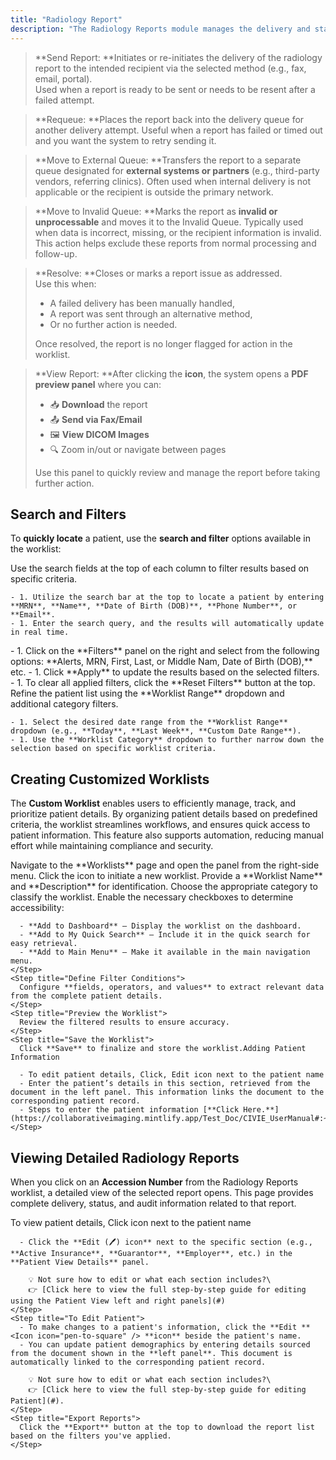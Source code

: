 ```yaml
---
title: "Radiology Report"
description: "The Radiology Reports module manages the delivery and status of radiology reports. Users can track the transmission of reports, filter based on delivery status, and take necessary actions for failed or incomplete reports."
---
```



> <Icon icon="mailbox" iconType="duotone" color="#100f0f" size="21" /> **Send Report: **Initiates or re-initiates the delivery of the radiology report to the intended recipient via the selected method (e.g., fax, email, portal).\
> Used when a report is ready to be sent or needs to be resent after a failed attempt.

> <Icon icon="presentation-screen" iconType="duotone" color="#070707" size="22" /> **Requeue: **Places the report back into the delivery queue for another delivery attempt. Useful when a report has failed or timed out and you want the system to retry sending it.

> <Icon icon="file-export" iconType="duotone" color="#070707" size="22" /> **Move to External Queue: **Transfers the report to a separate queue designated for **external systems or partners** (e.g., third-party vendors, referring clinics). Often used when internal delivery is not applicable or the recipient is outside the primary network.

> <Icon icon="circle-exclamation" iconType="duotone" color="#090808" size="22" />  **Move to Invalid Queue: **Marks the report as **invalid or unprocessable** and moves it to the Invalid Queue. Typically used when data is incorrect, missing, or the recipient information is invalid. This action helps exclude these reports from normal processing and follow-up.

> <Icon icon="hand-holding-box" iconType="duotone" color="#010101" size="22" /> **Resolve: **Closes or marks a report issue as addressed.\
> Use this when:
>
> - A failed delivery has been manually handled,
> - A report was sent through an alternative method,
> - Or no further action is needed.
>
> Once resolved, the report is no longer flagged for action in the worklist.

> <Icon icon="eye" iconType="duotone" color="#030303" size="22" /> **View Report: **After clicking the <Icon icon="eye" iconType="duotone" /> **icon**, the system opens a **PDF preview panel** where you can:
>
> - 📥 **Download** the report
> - 📤 **Send via Fax/Email**
> - 🖼️ **View DICOM Images**
> - 🔍 Zoom in/out or navigate between pages
>
> Use this panel to quickly review and manage the report before taking further action.

## <Icon icon="filter-list" iconType="duotone" color="black" size="27" />  **Search and Filters**

To **quickly locate** a patient, use the **search and filter** options available in the worklist:

<CardGroup cols="3">
  <Card title="Search Fields" icon="magnifying-glass" iconType="duotone">
    Use the search fields at the top of each column to filter results based on specific criteria.

    - 1. Utilize the search bar at the top to locate a patient by entering **MRN**, **Name**, **Date of Birth (DOB)**, **Phone Number**, or **Email**.
    - 1. Enter the search query, and the results will automatically update in real time.
  </Card>
  <Card title="Filter Panel" icon="Filter">
    - 1. Click on the **Filters** panel on the right and select from the following options: **Alerts, MRN, First, Last, or Middle Nam, Date of Birth (DOB),** etc.
    - 1. Click **Apply** to update the results based on the selected filters.
    - 1. To clear all applied filters, click the **Reset Filters** button at the top.
  </Card>
  <Card title="Worklist Dropdown" icon="list">
    Refine the patient list using the **Worklist Range** dropdown and additional category filters.

    - 1. Select the desired date range from the **Worklist Range** dropdown (e.g., **Today**, **Last Week**, **Custom Date Range**).
    - 1. Use the **Worklist Category** dropdown to further narrow down the selection based on specific worklist criteria.
  </Card>
</CardGroup>

## **Creating Customized Worklists**

The **Custom Worklist** enables users to efficiently manage, track, and prioritize patient details. By organizing patient details based on predefined criteria, the worklist streamlines workflows, and ensures quick access to patient information. This feature also supports automation, reducing manual effort while maintaining compliance and security.

<Accordion title="To add a new worklist, follow these steps:" icon="newspaper" iconType="duotone">
  <Steps>
    <Step title="Access the Worklist Panel">
      Navigate to the **Worklists** page and open the panel from the right-side menu.
    </Step>
    <Step title="Create a New Worklist">
      Click the <Icon icon="plus-large" />  icon to initiate a new worklist.
    </Step>
    <Step title="Enter Worklist Details">
      Provide a **Worklist Name** and **Description** for identification.
    </Step>
    <Step title="Select a Worklist Category ">
      Choose the appropriate category to classify the worklist.
    </Step>
    <Step title="Configure Access Preferences ">
      Enable the necessary checkboxes to determine accessibility:

      - **Add to Dashboard** – Display the worklist on the dashboard.
      - **Add to My Quick Search** – Include it in the quick search for easy retrieval.
      - **Add to Main Menu** – Make it available in the main navigation menu.
    </Step>
    <Step title="Define Filter Conditions">
      Configure **fields, operators, and values** to extract relevant data from the complete patient details.
    </Step>
    <Step title="Preview the Worklist">
      Review the filtered results to ensure accuracy.
    </Step>
    <Step title="Save the Worklist">
      Click **Save** to finalize and store the worklist.Adding Patient Information

      - To edit patient details, Click, Edit icon next to the patient name
      - Enter the patient’s details in this section, retrieved from the document in the left panel. This information links the document to the corresponding patient record.
      - Steps to enter the patient information [**Click Here.**](https://collaborativeimaging.mintlify.app/Test_Doc/CIVIE_UserManual#:~:text=Enter%20Patient%20Information)
    </Step>
  </Steps>
</Accordion>

## **Viewing Detailed Radiology Reports**

When you click on an **Accession Number** from the Radiology Reports worklist, a detailed view of the selected report opens. This page provides complete delivery, status, and audit information related to that report.

<Accordion title="To manage patient details do the following:" icon="address-card" iconType="duotone">
  <Steps>
    <Step title="To view patient ">
      To view patient details, Click <Icon icon="eye" /> icon next to the patient name

      - Click the **Edit (🖊️) icon** next to the specific section (e.g., **Active Insurance**, **Guarantor**, **Employer**, etc.) in the **Patient View Details** panel.

        💡 Not sure how to edit or what each section includes?\
        👉 [Click here to view the full step-by-step guide for editing using the Patient View left and right panels](#)
    </Step>
    <Step title="To Edit Patient">
      - To make changes to a patient's information, click the **Edit ** <Icon icon="pen-to-square" /> **icon** beside the patient's name.
      - You can update patient demographics by entering details sourced from the document shown in the **left panel**. This document is automatically linked to the corresponding patient record.

        💡 Not sure how to edit or what each section includes?\
        👉 [Click here to view the full step-by-step guide for editing  Patient](#).
    </Step>
    <Step title="Export Reports">
      Click the **Export** button at the top to download the report list based on the filters you've applied.
    </Step>
  </Steps>
</Accordion>

## 